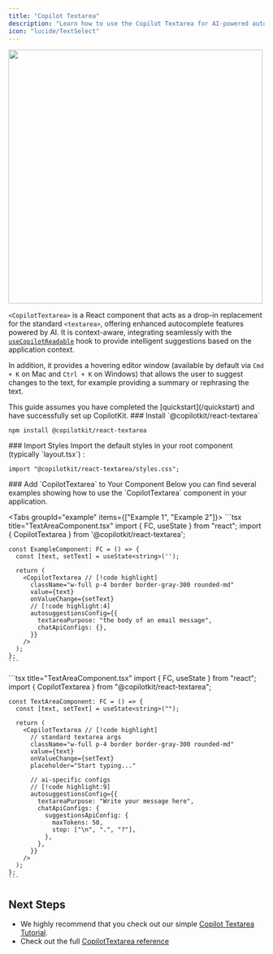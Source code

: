 ```yaml
---
title: "Copilot Textarea"
description: "Learn how to use the Copilot Textarea for AI-powered autosuggestions."
icon: "lucide/TextSelect"
---
```


<Frame>
  <img src="https://cdn.copilotkit.ai/docs/copilotkit/images/CopilotTextarea.gif" width="500" />
</Frame>

`<CopilotTextarea>` is a React component that acts as a drop-in replacement for the standard `<textarea>`,
 offering enhanced autocomplete features powered by AI. It is context-aware, integrating seamlessly with the
[`useCopilotReadable`](/reference/hooks/useCopilotReadable) hook to provide intelligent suggestions based on the application context.
 
In addition, it provides a hovering editor window (available by default via `Cmd + K` on Mac and `Ctrl + K` on Windows) that allows the user to
suggest changes to the text, for example providing a summary or rephrasing the text.

<Callout type="warn">
  This guide assumes you have completed the [quickstart](/quickstart) and have successfully set up CopilotKit.
</Callout>

<Steps>
<Step>
### Install `@copilotkit/react-textarea`
    
```package-install
npm install @copilotkit/react-textarea
```
</Step>
<Step>
### Import Styles 
Import the default styles in your root component (typically `layout.tsx`) :

```tsx title="layout.tsx"
import "@copilotkit/react-textarea/styles.css";
```
</Step>
<Step>
### Add `CopilotTextarea` to Your Component 
Below you can find several examples showing how to use the `CopilotTextarea` component in your application.

<Tabs groupId="example" items={["Example 1", "Example 2"]}>
  <Tab value="Example 1">
    ```tsx title="TextAreaComponent.tsx"
    import { FC, useState } from "react";
    import { CopilotTextarea } from '@copilotkit/react-textarea';

    const ExampleComponent: FC = () => {
      const [text, setText] = useState<string>('');

      return (
        <CopilotTextarea // [!code highlight]
          className="w-full p-4 border border-gray-300 rounded-md"
          value={text}
          onValueChange={setText}
          // [!code highlight:4]
          autosuggestionsConfig={{
            textareaPurpose: "the body of an email message",
            chatApiConfigs: {},
          }}
        />
      );
    };
    ```
  </Tab>
  <Tab value="Example 2">
    ```tsx title="TextAreaComponent.tsx"
    import { FC, useState } from "react";
    import { CopilotTextarea } from "@copilotkit/react-textarea";

    const TextAreaComponent: FC = () => {
      const [text, setText] = useState<string>("");

      return (
        <CopilotTextarea // [!code highlight]
          // standard textarea args
          className="w-full p-4 border border-gray-300 rounded-md"
          value={text}
          onValueChange={setText}
          placeholder="Start typing..."

          // ai-specific configs
          // [!code highlight:9]
          autosuggestionsConfig={{
            textareaPurpose: "Write your message here",
            chatApiConfigs: {
              suggestionsApiConfig: {
                maxTokens: 50,
                stop: ["\n", ".", "?"],
              },
            },
          }}
        />
      );
    };
    ```
  </Tab>
</Tabs>
</Step>
</Steps>

## Next Steps

- We highly recommend that you check out our simple [Copilot Textarea Tutorial](/tutorials/ai-powered-textarea/overview).
- Check out the full [CopilotTextarea reference](/reference/components/CopilotTextarea)